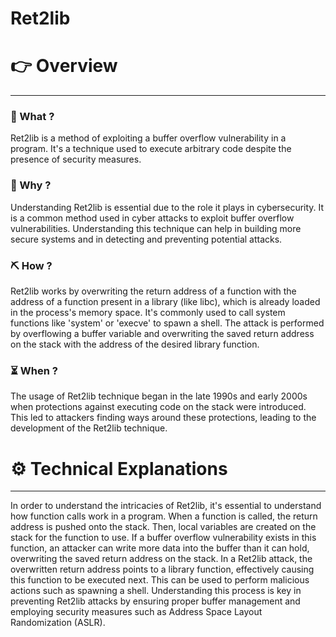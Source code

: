 # Ret2lib


# 👉 Overview

---

### 👀 What ?

Ret2lib is a method of exploiting a buffer overflow vulnerability in a program. It's a technique used to execute arbitrary code despite the presence of security measures.


### 🧐 Why ?

Understanding Ret2lib is essential due to the role it plays in cybersecurity. It is a common method used in cyber attacks to exploit buffer overflow vulnerabilities. Understanding this technique can help in building more secure systems and in detecting and preventing potential attacks.


### ⛏️ How ?

Ret2lib works by overwriting the return address of a function with the address of a function present in a library (like libc), which is already loaded in the process's memory space. It's commonly used to call system functions like 'system' or 'execve' to spawn a shell. The attack is performed by overflowing a buffer variable and overwriting the saved return address on the stack with the address of the desired library function.


### ⏳ When ?

The usage of Ret2lib technique began in the late 1990s and early 2000s when protections against executing code on the stack were introduced. This led to attackers finding ways around these protections, leading to the development of the Ret2lib technique.


# ⚙️ Technical Explanations

---

In order to understand the intricacies of Ret2lib, it's essential to understand how function calls work in a program. When a function is called, the return address is pushed onto the stack. Then, local variables are created on the stack for the function to use. If a buffer overflow vulnerability exists in this function, an attacker can write more data into the buffer than it can hold, overwriting the saved return address on the stack. In a Ret2lib attack, the overwritten return address points to a library function, effectively causing this function to be executed next. This can be used to perform malicious actions such as spawning a shell. Understanding this process is key in preventing Ret2lib attacks by ensuring proper buffer management and employing security measures such as Address Space Layout Randomization (ASLR).
